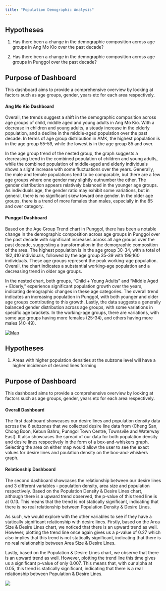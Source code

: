 ```yaml
---
title: "Population Demographic Analysis"
---
```


## Hypotheses

1.  Has there been a change in the demographic composition across age groups in Ang Mo Kio over the past decade?

2.  Has there been a change in the demographic composition across age groups in Punggol over the past decade?

## Purpose of Dashboard

This dashboard aims to provide a comprehensive overview by looking at factors such as age groups, gender, years etc for each area respectively.

#### Ang Mo Kio Dashboard

Overall, the trends suggest a shift in the demographic composition across age groups of child, middle aged and young adults in Ang Mo Kio. With a decrease in children and young adults, a steady increase in the elderly population, and a decline in the middle-aged population over the past decade. In terms of age group distribution in AMK, the highest population is in the age group 55-59, while the lowest is in the age group 85 and over. 

In the age group trend of the nested group, the graph suggests a decreasing trend in the combined population of children and young adults, while the combined population of middle-aged and elderly individuals shows a slight increase with some fluctuations over the years. Generally, the male and female populations tend to be comparable, but there are a few age groups where one gender may slightly outnumber the other. The gender distribution appears relatively balanced in the younger age groups. As individuals age, the gender ratio may exhibit some variations, but in general, there is no significant skew toward one gender. In the older age groups, there is a trend of more females than males, especially in the 85 and over category.

#### Punggol Dashboard

Based on the Age Group Trend chart in Punggol, there has been a notable change in the demographic composition across age groups in Punggol over the past decade with significant increases across all age groups over the past decade, suggesting a transformation in the demographic composition of the area. The highest population is in the age group 30-34, with a total of 182,410 individuals, followed by the age group 35-39 with 199,160 individuals. These age groups represent the peak working-age population. Overall, the chart indicates a substantial working-age population and a decreasing trend in older age groups. 

In the nested chart, both groups, "Child + Young Adults" and "Middle Aged + Elderly," experience significant population growth over the years, indicating demographic changes in these age categories. The overall trend indicates an increasing population in Punggol, with both younger and older age groups contributing to this growth. Lastly, the data suggests a generally balanced gender distribution across age groups, with some variations in specific age brackets. In the working-age groups, there are variations, with some age groups having more females (25-34), and others having more males (40-49).

```{=html}
<div class='tableauPlaceholder' id='viz1708569042257' style='position: relative'>
  <noscript>
    <a href='#'>
      <img alt='Map ' src='https:&#47;&#47;public.tableau.com&#47;static&#47;images&#47;Po&#47;PopulationDemographicAnalysis&#47;Dashboard12&#47;1_rss.png' style='border: none' />
    </a>
  </noscript>
  <object class='tableauViz' style='display:none;'>
    <param name='host_url' value='https%3A%2F%2Fpublic.tableau.com%2F' />
    <param name='embed_code_version' value='3' />
    <param name='site_root' value='' />
    <param name='name' value='PopulationDemographicAnalysis&#47;Dashboard12' />
    <param name='tabs' value='no' />
    <param name='toolbar' value='yes' />
    <param name='static_image' value='https:&#47;&#47;public.tableau.com&#47;static&#47;images&#47;Po&#47;PopulationDemographicAnalysis&#47;Dashboard12&#47;1.png' />
    <param name='animate_transition' value='yes' />
    <param name='display_static_image' value='yes' />
    <param name='display_spinner' value='yes' />
    <param name='display_overlay' value='yes' />
    <param name='display_count' value='yes' />
    <param name='language' value='en-US' />
    <param name='filter' value='publish=yes' />
  </object>
</div>
<script type='text/javascript'>
  var divElement = document.getElementById('viz1708569042257');
  var vizElement = divElement.getElementsByTagName('object')[0];

  function setVizSize() {
    if (divElement.offsetWidth > 800) {
      vizElement.style.width = '1300px';
      vizElement.style.height = '827px';
    } else if (divElement.offsetWidth > 500) {
      vizElement.style.width = '100%';
      vizElement.style.height = '827px';
    } else {
      vizElement.style.width = '100%';
      vizElement.style.height = '727px';
    }
  }

  // Call setVizSize initially and on window resize
  setVizSize();
  window.addEventListener('resize', setVizSize);

  var scriptElement = document.createElement('script');
  scriptElement.src = 'https://public.tableau.com/javascripts/api/viz_v1.js';
  vizElement.parentNode.insertBefore(scriptElement, vizElement);
</script>
```
## Hypotheses

1.  Areas with higher population densities at the subzone level will have a higher incidence of desired lines forming

## Purpose of Dashboard

This dashboard aims to provide a comprehensive overview by looking at factors such as age groups, gender, years etc for each area respectively.

#### Overall Dashboard

The first dashboard showcases our desire lines and population density data across the 6 subzones that we collected desire line data from (Cheng San, Chong Boon, Kebun Bahru, Punngol Town Centre, Townsvile and Waterway East). It also showcases the spread of our data for both population density and desire lines respectively in the form of a box-and-whiskers graph. Selecting the area on either map would allow the user to see the exact values for desire lines and poulation density on the box-and-whiskers graph.

#### Relationship Dashboard

The second dashboard showcases the relationship between our desire lines and 3 different variables - population density, area size and population respectively. Based on the Population Density & Desire Lines chart, although there is a upward trend observed, the p-value of this trend line is at 0.13. This means that the trend is not statically significant, indicating that there is no real relationship between Population Density & Desire Lines.

As such, we would explore with the other variables to see if they have a statically significant relationship with desire lines. Firstly, based on the Area Size & Desire Lines chart, we noticed that there is an upward trend as well. However, plotting the trend line once again gives us a p-value of 0.27 which also implies that this trend is not statically significant, indicating that there is no real relationship between Area Size & Desire Lines.

Lastly, based on the Population & Desire Lines chart, we observe that there is an upward trend as well. However, plotting the trend line this time gives us a significant p-value of only 0.007. This means that, with our alpha at 0.05, this trend is statically significant, indicating that there is a real relationship between Population & Desire Lines.

```{=html}
<div class='tableauPlaceholder' id='viz1708631644494' style='position: relative'><noscript><a href='#'><img alt=' ' src='https:&#47;&#47;public.tableau.com&#47;static&#47;images&#47;Hy&#47;Hypothesis27new&#47;Dashboard12&#47;1_rss.png' style='border: none' /></a></noscript><object class='tableauViz'  style='display:none;'><param name='host_url' value='https%3A%2F%2Fpublic.tableau.com%2F' /> <param name='embed_code_version' value='3' /> <param name='site_root' value='' /><param name='name' value='Hypothesis27new&#47;Dashboard12' /><param name='tabs' value='no' /><param name='toolbar' value='yes' /><param name='static_image' value='https:&#47;&#47;public.tableau.com&#47;static&#47;images&#47;Hy&#47;Hypothesis27new&#47;Dashboard12&#47;1.png' /> <param name='animate_transition' value='yes' /><param name='display_static_image' value='yes' /><param name='display_spinner' value='yes' /><param name='display_overlay' value='yes' /><param name='display_count' value='yes' /><param name='language' value='en-GB' /></object></div>                <script type='text/javascript'>                    var divElement = document.getElementById('viz1708631644494');                    var vizElement = divElement.getElementsByTagName('object')[0];                    if ( divElement.offsetWidth > 800 ) { vizElement.style.width='800px';vizElement.style.height='827px';} else if ( divElement.offsetWidth > 500 ) { vizElement.style.width='1000px';vizElement.style.height='827px';} else { vizElement.style.width='100%';vizElement.style.height='1177px';}            
  // Call setVizSize initially and on window resize
  setVizSize();
  window.addEventListener('resize', setVizSize);



var scriptElement = document.createElement('script');                    scriptElement.src = 'https://public.tableau.com/javascripts/api/viz_v1.js';                    vizElement.parentNode.insertBefore(scriptElement, vizElement);                </script>
```
